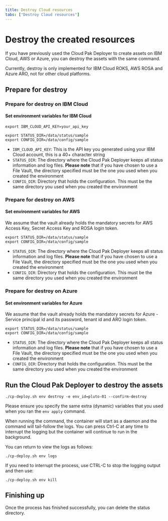 ```yaml
---
title: Destroy Cloud resources
tabs: ["Destroy Cloud resources"]
---
```


# Destroy the created resources

If you have previously used the Cloud Pak Deployer to create assets on IBM Cloud, AWS or Azure, you can destroy the assets with the same command.

<InlineNotification kind="info">
  Currently, destroy is only implemented for IBM Cloud ROKS, AWS ROSA and Azure
  ARO, not for other cloud platforms.
</InlineNotification>

## Prepare for destroy

### Prepare for destroy on IBM Cloud

#### Set environment variables for IBM Cloud

```
export IBM_CLOUD_API_KEY=your_api_key

export STATUS_DIR=/data/status/sample
export CONFIG_DIR=/data/config/sample
```

- `IBM_CLOUD_API_KEY`: This is the API key you generated using your IBM Cloud account, this is a 40+ character string
- `STATUS_DIR`: The directory where the Cloud Pak Deployer keeps all status information and log files. **Please note** that if you have chosen to use a File Vault, the directory specified must be the one you used when you created the environment
- `CONFIG_DIR`: Directory that holds the configuration. This must be the same directory you used when you created the environment

### Prepare for destroy on AWS

#### Set environment variables for AWS

We assume that the vault already holds the mandatory secrets for AWS Access Key, Secret Access Key and ROSA login token.

```
export STATUS_DIR=/data/status/sample
export CONFIG_DIR=/data/config/sample
```

- `STATUS_DIR`: The directory where the Cloud Pak Deployer keeps all status information and log files. **Please note** that if you have chosen to use a File Vault, the directory specified must be the one you used when you created the environment
- `CONFIG_DIR`: Directory that holds the configuration. This must be the same directory you used when you created the environment

### Prepare for destroy on Azure

#### Set environment variables for Azure

We assume that the vault already holds the mandatory secrets for Azure - Service principal id and its password, tenant id and ARO login token.

```
export STATUS_DIR=/data/status/sample
export CONFIG_DIR=/data/config/sample
```

- `STATUS_DIR`: The directory where the Cloud Pak Deployer keeps all status information and log files. **Please note** that if you have chosen to use a File Vault, the directory specified must be the one you used when you created the environment
- `CONFIG_DIR`: Directory that holds the configuration. This must be the same directory you used when you created the environment

## Run the Cloud Pak Deployer to destroy the assets

```
./cp-deploy.sh env destroy -e env_id=pluto-01 --confirm-destroy
```

Please ensure you specify the same extra (dynamic) variables that you used when you ran the `env apply` command.

When running the command, the container will start as a daemon and the command will tail-follow the logs. You can press Ctrl-C at any time to interrupt the logging but the container will continue to run in the background.

You can return to view the logs as follows:

```
./cp-deploy.sh env logs
```

If you need to interrupt the process, use CTRL-C to stop the logging output and then use:

```
./cp-deploy.sh env kill
```

## Finishing up

Once the process has finished successfully, you can delete the status directory.
